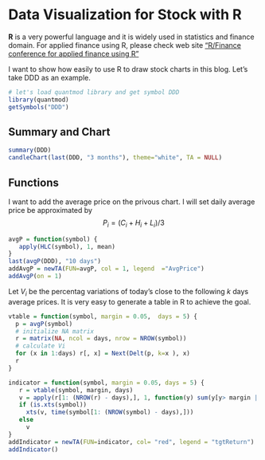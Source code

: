 # Data Visualization for Stock with R

**R** is a very powerful language and it is widely used in statistics and finance domain. For applied finance using R, please check web site ["R/Finance conference for applied finance using R"](http://www.rinfinance.com/)

I want to show how easily to use R to draw stock charts in this blog. Let's take DDD as an example. 

```r
# let's load quantmod library and get symbol DDD
library(quantmod)
getSymbols("DDD")
```

## Summary and Chart

```r
summary(DDD)
candleChart(last(DDD, "3 months"), theme="white", TA = NULL)
```

## Functions

I want to add the average price on the privous chart. I will set daily average price be approximated by  
$$
P_i = (C_i + H_i + L_i) / 3
$$

```r
avgP = function(symbol) {
   apply(HLC(symbol), 1, mean)  
}
last(avgP(DDD), "10 days")
addAvgP = newTA(FUN=avgP, col = 1, legend  ="AvgPrice")
addAvgP(on = 1)
```

Let $V_i$ be the percentag variations of today's close to the following $k$ days average prices. It is very easy to generate a table in R to achieve the goal.

```r
vtable = function(symbol, margin = 0.05,  days = 5) {
  p = avgP(symbol)
  # initialize NA matrix
  r = matrix(NA, ncol = days, nrow = NROW(symbol))
  # calculate Vi
  for (x in 1:days) r[, x] = Next(Delt(p, k=x ), x)
  r
}

indicator = function(symbol, margin = 0.05, days = 5) {
   r = vtable(symbol, margin, days)
   v = apply(r[1: (NROW(r) - days),], 1, function(y) sum(y[y> margin | y < -margin]))
   if (is.xts(symbol))
     xts(v, time(symbol[1: (NROW(symbol) - days),]))
   else 
     v
}
addIndicator = newTA(FUN=indicator, col= "red", legend = "tgtReturn")
addIndicator()
```


